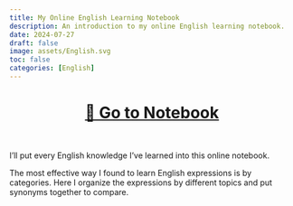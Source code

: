 ```yaml
---
title: My Online English Learning Notebook
description: An introduction to my online English learning notebook.
date: 2024-07-27
draft: false
image: assets/English.svg
toc: false
categories: [English]
---
```



<h1 style="text-align: center;">[📒 Go to Notebook](../topics/English-learning/index.qmd)</h1>

<br>

I'll put every English knowledge I've learned into this online notebook.

The most effective way I found to learn English expressions is by categories. Here I organize the expressions by different topics and put synonyms together to compare.


